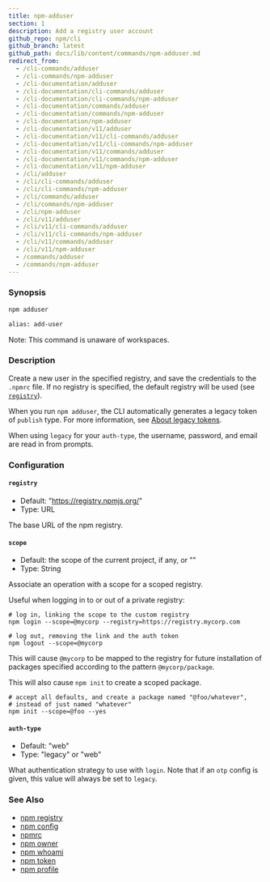 ```yaml
---
title: npm-adduser
section: 1
description: Add a registry user account
github_repo: npm/cli
github_branch: latest
github_path: docs/lib/content/commands/npm-adduser.md
redirect_from:
  - /cli-commands/adduser
  - /cli-commands/npm-adduser
  - /cli-documentation/adduser
  - /cli-documentation/cli-commands/adduser
  - /cli-documentation/cli-commands/npm-adduser
  - /cli-documentation/commands/adduser
  - /cli-documentation/commands/npm-adduser
  - /cli-documentation/npm-adduser
  - /cli-documentation/v11/adduser
  - /cli-documentation/v11/cli-commands/adduser
  - /cli-documentation/v11/cli-commands/npm-adduser
  - /cli-documentation/v11/commands/adduser
  - /cli-documentation/v11/commands/npm-adduser
  - /cli-documentation/v11/npm-adduser
  - /cli/adduser
  - /cli/cli-commands/adduser
  - /cli/cli-commands/npm-adduser
  - /cli/commands/adduser
  - /cli/commands/npm-adduser
  - /cli/npm-adduser
  - /cli/v11/adduser
  - /cli/v11/cli-commands/adduser
  - /cli/v11/cli-commands/npm-adduser
  - /cli/v11/commands/adduser
  - /cli/v11/npm-adduser
  - /commands/adduser
  - /commands/npm-adduser
---
```


### Synopsis

```bash
npm adduser

alias: add-user
```

Note: This command is unaware of workspaces.

### Description

Create a new user in the specified registry, and save the credentials to the `.npmrc` file. If no registry is specified, the default registry will be used (see [`registry`](/cli/v11/using-npm/registry)).

When you run `npm adduser`, the CLI automatically generates a legacy token of `publish` type. For more information, see [About legacy tokens](/about-access-tokens#about-legacy-tokens).

When using `legacy` for your `auth-type`, the username, password, and email are read in from prompts.

### Configuration

#### `registry`

- Default: "https://registry.npmjs.org/"
- Type: URL

The base URL of the npm registry.

#### `scope`

- Default: the scope of the current project, if any, or ""
- Type: String

Associate an operation with a scope for a scoped registry.

Useful when logging in to or out of a private registry:

```
# log in, linking the scope to the custom registry
npm login --scope=@mycorp --registry=https://registry.mycorp.com

# log out, removing the link and the auth token
npm logout --scope=@mycorp
```

This will cause `@mycorp` to be mapped to the registry for future installation of packages specified according to the pattern `@mycorp/package`.

This will also cause `npm init` to create a scoped package.

```
# accept all defaults, and create a package named "@foo/whatever",
# instead of just named "whatever"
npm init --scope=@foo --yes
```

#### `auth-type`

- Default: "web"
- Type: "legacy" or "web"

What authentication strategy to use with `login`. Note that if an `otp` config is given, this value will always be set to `legacy`.

### See Also

- [npm registry](/cli/v11/using-npm/registry)
- [npm config](/cli/v11/commands/npm-config)
- [npmrc](/cli/v11/configuring-npm/npmrc)
- [npm owner](/cli/v11/commands/npm-owner)
- [npm whoami](/cli/v11/commands/npm-whoami)
- [npm token](/cli/v11/commands/npm-token)
- [npm profile](/cli/v11/commands/npm-profile)
